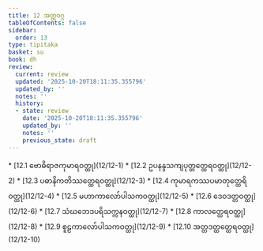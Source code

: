 ```yaml
---
title: 12 အတ္တဝဂ္ဂ
tableOfContents: false
sidebar:
  order: 13
type: tipitaka
basket: su
book: dh
review:
  current: review
  updated: '2025-10-20T18:11:35.355796'
  updated_by: ''
  notes: ''
  history:
  - state: review
    date: '2025-10-20T18:11:35.355796'
    updated_by: ''
    notes: ''
    previous_state: draft
---
```



<DynamicBreadcrumb />


<ReviewStatus review={frontmatter.review} showDetails={true} />

<HypothesisAnnotation frontmatter={frontmatter} />



<TableOfContents book="dh" section="12">
* [12.1 ဗောဓိရာဇကုမာရဝတ္ထု](12/12-1)
* [12.2 ဥပနန္ဒသကျပုတ္တတ္ထေရဝတ္ထု](12/12-2)
* [12.3 ပဓာနိကတိဿတ္ထေရဝတ္ထု](12/12-3)
* [12.4 ကုမာရကဿပမာတုတ္ထေရိဝတ္ထု](12/12-4)
* [12.5 မဟာကာလော်ပါသကဝတ္ထု](12/12-5)
* [12.6 ဒေဝဒတ္တဝတ္ထု](12/12-6)
* [12.7 သံဃဘေဒပရိသက္ကနဝတ္ထု](12/12-7)
* [12.8 ကာလတ္ထေရဝတ္ထု](12/12-8)
* [12.9 စူဠကာလော်ပါသကဝတ္ထု](12/12-9)
* [12.10 အတ္တဒတ္ထတ္ထေရဝတ္ထု](12/12-10)
</TableOfContents>